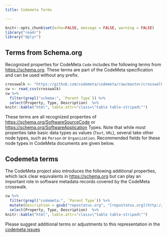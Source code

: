 ```yaml
---
title: Codemeta Terms

---
```


```r
knitr::opts_chunk$set(echo=FALSE, message = FALSE, warning = FALSE)
library("readr")
library("dplyr")
```

## Terms from Schema.org

Recognized properties for CodeMeta `Code` includes the following terms from <https://schema.org>.  These terms are part of the CodeMeta specification and can be used without any prefix. 

```r
crosswalk <- "https://github.com/codemeta/codemeta/raw/master/crosswalk.csv"
cw <- read_csv(crosswalk)
cw %>% 
  filter(grepl("schema:", `Parent Type`)) %>%
  select(Property, Type, Description)  %>%
knitr::kable("html", table.attr="class=\"table table-striped\"")

```

These terms are all recognized properties of <https://schema.org/SoftwareSourceCode> or <https://schema.org/SoftwareApplication> Types. Note that while most properties take basic data types as values (`Text`, `URL`), several take other node types, such as `Person` or `Organization`.  Recommended fields for these node types in CodeMeta documents are given below.

## Codemeta terms

The CodeMeta project also introduces the following additional properties, which lack clear equivalents in <https://schema.org> but can play an important role in software metadata records covered by the CodeMeta crosswalk.

```r
cw %>% 
  filter(grepl("codemeta:", `Parent Type`)) %>%
  mutate(Description = gsub("repostatus.org", "[repostatus.org](http://www.repostatus.org/)", `Description`)) %>%
  select(Property, Type, Description)  %>%
knitr::kable("html", table.attr="class=\"table table-striped\"")

```


Please suggest additional terms or adjustments to this representation in the [codemeta issues](https://github.com/codemeta/codemeta/issues)
